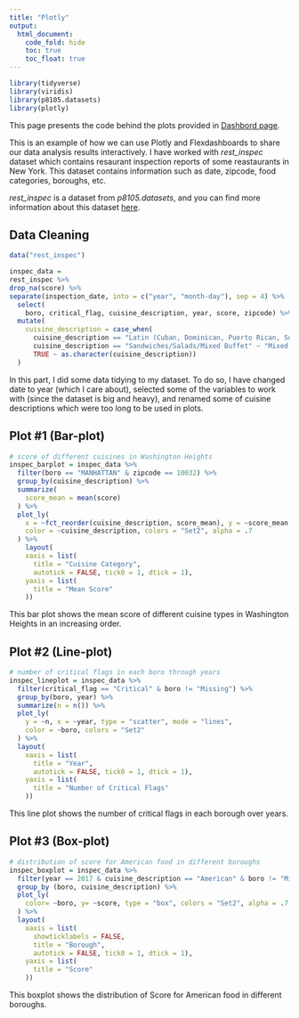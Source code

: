 ```yaml
---
title: "Plotly"
output: 
  html_document:
    code_fold: hide
    toc: true
    toc_float: true
---
```


```r

library(tidyverse)
library(viridis)
library(p8105.datasets)
library(plotly)
```
This page presents the code behind the plots provided in [Dashbord page](test.html).

This is an example of how we can use Plotly and Flexdashboards to share our data analysis results interactively. I have worked with _rest_inspec_ dataset which contains resaurant inspection reports of some reastaurants in New York. This dataset contains information such as date, zipcode, food categories, boroughs, etc.

_rest_inspec_ is a dataset from _p8105.datasets_, and you can find more information about this dataset [here](https://p8105.com/dataset_restaurant_inspections.html).

## Data Cleaning
```r

data("rest_inspec")

inspec_data =
rest_inspec %>% 
drop_na(score) %>%
separate(inspection_date, into = c("year", "month-day"), sep = 4) %>% 
  select(
    boro, critical_flag, cuisine_description, year, score, zipcode) %>%
  mutate(
    cuisine_description = case_when(
      cuisine_description == "Latin (Cuban, Dominican, Puerto Rican, South & Central American)" ~ "Latin",
      cuisine_description == "Sandwiches/Salads/Mixed Buffet" ~ "Mixed Buffet",
      TRUE ~ as.character(cuisine_description))
  )
```
In this part, I did some data tidying to my dataset. To do so, I have changed date to year (which I care about), selected some of the variables to work with (since the dataset is big and heavy), and renamed some of cuisine descriptions which were too long to be used in plots.

## Plot #1 (Bar-plot)
```r

# score of different cuisines in Washington Heights
inspec_barplot = inspec_data %>%
  filter(boro == "MANHATTAN" & zipcode == 10032) %>% 
  group_by(cuisine_description) %>%
  summarize(
    score_mean = mean(score)
  ) %>% 
  plot_ly(
    x = ~fct_reorder(cuisine_description, score_mean), y = ~score_mean, type = "bar",
    color = ~cuisine_description, colors = "Set2", alpha = .7
  ) %>% 
    layout(
    xaxis = list(
      title = "Cuisine Category",
      autotick = FALSE, tick0 = 1, dtick = 1),
    yaxis = list(
      title = "Mean Score"
    ))
```
This bar plot shows the mean score of different cuisine types in Washington Heights in an increasing order.

## Plot #2 (Line-plot) 
```r

# number of critical flags in each boro through years
inspec_lineplot = inspec_data %>% 
  filter(critical_flag == "Critical" & boro != "Missing") %>% 
  group_by(boro, year) %>% 
  summarize(n = n()) %>% 
  plot_ly(
    y = ~n, x = ~year, type = "scatter", mode = "lines",
    color = ~boro, colors = "Set2"
  ) %>% 
  layout(
    xaxis = list(
      title = "Year",
      autotick = FALSE, tick0 = 1, dtick = 1),
    yaxis = list(
      title = "Number of Critical Flags"
    ))
```
This line plot shows the number of critical flags in each borough over years.

## Plot #3 (Box-plot)
```r

# distribution of score for American food in different boroughs
inspec_boxplot = inspec_data %>%
  filter(year == 2017 & cuisine_description == "American" & boro != "Missing") %>% 
  group_by (boro, cuisine_description) %>% 
  plot_ly(
    color= ~boro, y= ~score, type = "box", colors = "Set2", alpha = .7
  ) %>%
  layout(
    xaxis = list(
      showticklabels = FALSE,
      title = "Borough",
      autotick = FALSE, tick0 = 1, dtick = 1),
    yaxis = list(
      title = "Score"
    ))
```
This boxplot shows the distribution of Score for American food in different boroughs.